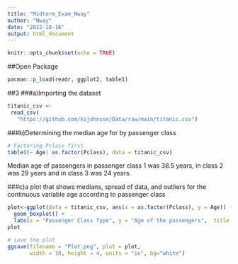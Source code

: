 ```yaml
---
title: "Midterm_Exam_Nway"
author: "Nway"
date: "2022-10-16"
output: html_document
---
```


```r
knitr::opts_chunk$set(echo = TRUE)
```

##Open Package

```r
pacman::p_load(readr, ggplot2, table1)
```

##3
###a)Importing the dataset

```r
titanic_csv <-
 read_csv(
   "https://github.com/kijohnson/Data/raw/main/titanic.csv")
```

###b)Determining the median age for by passenger class

```r
# Factoring Pclass first
table1(~ Age| as.factor(Pclass), data = titanic_csv)
```

Median age of passengers in passenger class 1 was 38.5 years, in class 2 was 29 years and in class 3 was 24 years.

###c)a plot that shows medians, spread of data, and outliers for the continuous variable age according to passenger class

```r
plot<-ggplot(data = titanic_csv, aes(x = as.factor(Pclass), y = Age)) +
  geom_boxplot() +
  labs(x = "Passenger Class Type", y = "Age of the passengers",  title = "Passengers' Age Distribution By Passenger Class")
plot
```

```r
# save the plot
ggsave(filename = "Plot.png", plot = plot,
       width = 10, height = 4, units = "in", bg="white") 
```

